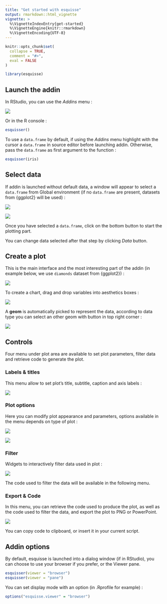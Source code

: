 ```yaml
---
title: "Get started with esquisse"
output: rmarkdown::html_vignette
vignette: >
  %\VignetteIndexEntry{get-started}
  %\VignetteEngine{knitr::rmarkdown}
  %\VignetteEncoding{UTF-8}
---
```


```r
knitr::opts_chunk$set(
  collapse = TRUE,
  comment = "#>",
  eval = FALSE
)
```

```r
library(esquisse)
```


<style>
img {
  max-width: 700px;
}
</style>



## Launch the addin

In RStudio, you can use the *Addins* menu : 

![](figures/launch-addin.png)


Or in the R console :

```r
esquisser()
```


To use a `data.frame` by default, if using the *Addins* menu highlight with the cursor a `data.frame` in source editor before launching addin.
Otherwise, pass the `data.frame` as first argument to the function :

```r
esquisser(iris)
```



## Select data

If addin is launched without default data, a window will appear to select a `data.frame` from Global environment (if no `data.frame` are present, datasets from {ggplot2} will be used) :

![](figures/select-data.png)

![](figures/select-data-detail.png)

Once you have selected a `data.frame`, click on the bottom button to start the plotting part.

You can change data selected after that step by clicking *Data* button.



## Create a plot

This is the main interface and the most interesting part of the addin (in example below, we use `diamonds` dataset from {ggplot2}) :

![](figures/main-panel.png)

To create a chart, drag and drop variables into aesthetics boxes :

![](figures/create-chart.png)


A **geom** is automatically picked to represent the data, according to data type you can select an other geom with button in top right corner : 

![](figures/create-chart-geom.png)



## Controls

Four menu under plot area are available to set plot parameters, filter data and retrieve code to generate the plot.

### Labels & titles

This menu allow to set plot's title, subtitle, caption and axis labels :

![](figures/controls-labs.png)


### Plot options

Here you can modify plot appearance and parameters, options available in the menu depends on type of plot :

![](figures/controls-plot-bar.png)

![](figures/controls-plot-scatter.png)


### Filter

Widgets to interactively filter data used in plot : 

![](figures/controls-filter.png)

The code used to filter the data will be available in the following menu.


### Export & Code

In this menu, you can retrieve the code used to produce the plot, as well as the code used to filter the data, and export the plot to PNG or PowerPoint.

![](figures/controls-code.png)

You can copy code to clipboard, or insert it in your current script.



## Addin options

By default, esquisse is launched into a dialog window (if in RStudio), you can choose to use your browser if you prefer, or the Viewer pane.

```r
esquisser(viewer = "browser")
esquisser(viewer = "pane")
```


You can set display mode with an option (in .Rprofile for example) :

```r
options("esquisse.viewer" = "browser")
```

